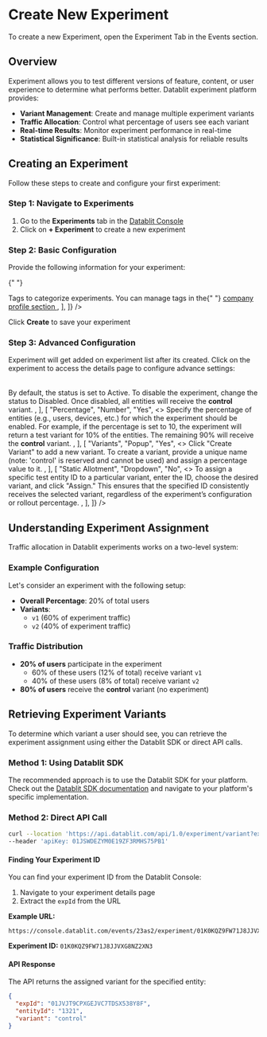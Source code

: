 
# Create New Experiment

To create a new Experiment, open the Experiment Tab in the Events section.

## Overview

Experiment allows you to test different versions of feature, content, or user experience to determine what performs better. Datablit experiment platform provides:

- **Variant Management**: Create and manage multiple experiment variants
- **Traffic Allocation**: Control what percentage of users see each variant
- **Real-time Results**: Monitor experiment performance in real-time
- **Statistical Significance**: Built-in statistical analysis for reliable results

## Creating an Experiment

Follow these steps to create and configure your first experiment:

### Step 1: Navigate to Experiments

1. Go to the **Experiments** tab in the [Datablit Console](https://console.datablit.com)
2. Click on **+ Experiment** to create a new experiment

### Step 2: Basic Configuration

Provide the following information for your experiment:

{" "}

<Table
  columns={[
    { header: "PROPERTY", width: "20%" },
    { header: "TYPE", width: "15%" },
    { header: "REQUIRED", width: "10%" },
    { header: "DESCRIPTION", width: "50%" },
  ]}
  data={[
    [
      "Experiment name",
      "String",
      "Yes",
      "A string to understand the experiment purpose",
    ],
    ["Description", "String", "Yes", "Description of the experiment"],
    [
      "Tags",
      "Dropdown",
      "No",
      <>
        Tags to categorize experiments. You can manage tags in the{" "}
        <a
          href={process.env.NEXT_PUBLIC_DATABLIT_CONSOLE_URL}
          className="text-blue-600 hover:text-blue-800 underline"
        >
          company profile section
        </a>
      </>,
    ],
  ]}
/>

Click **Create** to save your experiment

### Step 3: Advanced Configuration

Experiment will get added on experiment list after its created. Click on the experiment to access the details page to configure advance settings:

<Table
  columns={[
    { header: "PROPERTY", width: "20%" },
    { header: "TYPE", width: "15%" },
    { header: "REQUIRED", width: "10%" },
    { header: "DESCRIPTION", width: "50%" },
  ]}
  data={[
    [
      "Status",
      "Dropdown",
      "Yes",
      <>
        By default, the status is set to Active. To disable the experiment,
        change the status to Disabled. Once disabled, all entities will receive
        the <b>control</b> variant.
      </>,
    ],
    [
      "Percentage",
      "Number",
      "Yes",
      <>
        Specify the percentage of entities (e.g., users, devices, etc.) for
        which the experiment should be enabled. For example, if the percentage
        is set to 10, the experiment will return a test variant for 10% of the
        entities. The remaining 90% will receive the <b>control</b> variant.
      </>,
    ],
    [
      "Variants",
      "Popup",
      "Yes",
      <>
        Click "Create Variant" to add a new variant. To create a variant,
        provide a unique name (note: 'control' is reserved and cannot be used)
        and assign a percentage value to it.
      </>,
    ],
    [
      "Static Allotment",
      "Dropdown",
      "No",
      <>
        To assign a specific test entity ID to a particular variant, enter the
        ID, choose the desired variant, and click "Assign." This ensures that
        the specified ID consistently receives the selected variant, regardless
        of the experiment’s configuration or rollout percentage.
      </>,
    ],
  ]}
/>

## Understanding Experiment Assignment

Traffic allocation in Datablit experiments works on a two-level system:

### Example Configuration

Let's consider an experiment with the following setup:

- **Overall Percentage**: 20% of total users
- **Variants**:
  - `v1` (60% of experiment traffic)
  - `v2` (40% of experiment traffic)

### Traffic Distribution

- **20% of users** participate in the experiment
  - 60% of these users (12% of total) receive variant `v1`
  - 40% of these users (8% of total) receive variant `v2`
- **80% of users** receive the **control** variant (no experiment)

## Retrieving Experiment Variants

To determine which variant a user should see, you can retrieve the experiment assignment using either the Datablit SDK or direct API calls.

### Method 1: Using Datablit SDK

The recommended approach is to use the Datablit SDK for your platform. Check out the [Datablit SDK documentation](/docs/datablit-sdk) and navigate to your platform's specific implementation.

### Method 2: Direct API Call

```sh
curl --location 'https://api.datablit.com/api/1.0/experiment/variant?expId=01JVJT9CPXGEJVC7TDSX538Y8F&entityId=1321' \
--header 'apiKey: 01JSWDEZYM0E19ZF3RMHS75PB1'
```

#### Finding Your Experiment ID

You can find your experiment ID from the Datablit Console:

1. Navigate to your experiment details page
2. Extract the `expId` from the URL

**Example URL:**

```
https://console.datablit.com/events/23as2/experiment/01K0KQZ9FW71J8JJVXG8NZ2XN3
```

**Experiment ID:** `01K0KQZ9FW71J8JJVXG8NZ2XN3`

#### API Response

The API returns the assigned variant for the specified entity:

```json
{
  "expId": "01JVJT9CPXGEJVC7TDSX538Y8F",
  "entityId": "1321",
  "variant": "control"
}
```
